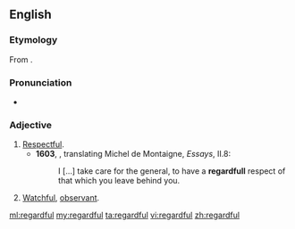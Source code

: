 ==English==
===Etymology===
From {{suffix|regard|ful}}.

===Pronunciation===
*{{a|UK}} {{IPA|/ɹɪˈɡɑːdfʊl/}}

===Adjective===
{{en-adj}}

# [[respectful|Respectful]].
#*'''1603''', {{w|John Florio}}, translating Michel de Montaigne, ''Essays'', II.8:
#*:I [...] take care for the general, to have a '''regardfull''' respect of that which you leave behind you.
# [[watchful|Watchful]], [[observant]].

[[ml:regardful]]
[[my:regardful]]
[[ta:regardful]]
[[vi:regardful]]
[[zh:regardful]]